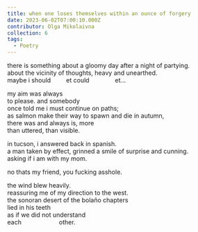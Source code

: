 ```yaml
---
title: when one loses themselves within an ounce of forgery
date: 2023-06-02T07:00:10.000Z
contributor: Olga Mikolaivna
collection: 6
tags:
  - Poetry
---
```


there is something about a gloomy day after a night of partying.<br />
about the vicinity of thoughts, heavy and unearthed.<br />
maybe i should         et could               et…<br />

my aim was always<br />
to please. and somebody<br />
once told me i must continue on paths;<br />
as salmon make their way to spawn and die in autumn,<br />
there was and always is, more<br />
than uttered, than visible.<br />

in tucson, i answered back in spanish.<br />
a man taken by effect, grinned a smile of surprise and cunning.<br />
asking if i am with my mom.<br />

no thats my friend, you fucking asshole.<br />

the wind blew heavily.<br />
reassuring me of my direction to the west.<br />
the sonoran desert of the bolaño chapters<br />
lied in his teeth<br />
as if we did not understand<br />
each                      other.
